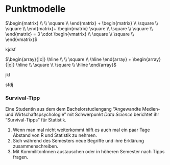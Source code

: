 # Punktmodelle



$\begin{matrix} \\ \\ \square \\ \end{matrix} + \begin{matrix} \\ \square \\ \square \\ \end{matrix}+ \begin{matrix} \square \\ \square \\ \square \\ \end{matrix} = 3 \cdot \begin{vmatrix} \\ \square \\ \square \\ \end{vmatrix}$

kjdsf

$\begin{array}{|c|} \hline \\ \\ \square \\ \hline \end{array} + \begin{array}{|c|} \hline \\ \square \\ \square \\ \hline \end{array}$

jkl

sfdj




:::{.exm-survival1}
### Survival-Tipp

Eine Studentin aus dem dem Bachelorstudiengang "Angewandte Medien- und Wirtschaftspsychologie" mit Schwerpunkt *Data Science* berichtet ihr "Survival-Tipps" für Statistik.

1. Wenn man mal nicht weiterkommt hilft es auch mal ein paar Tage Abstand von R und Statistik zu nehmen. 
2. Sich während des Semesters neue Begriffe und ihre Erklärung zusammenschreiben.
3. Mit KommilitonInnen austauschen oder in höheren Semester nach Tipps fragen.
:::
